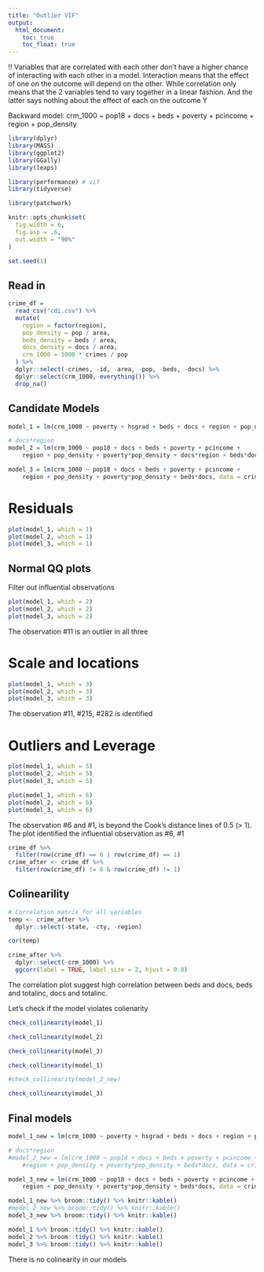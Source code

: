 ```yaml
---
title: "Outlier VIF"
output: 
  html_document:
    toc: true
    toc_float: true
---
```


!! Variables that are correlated with each other don’t have a higher chance of interacting with each other in a model. Interaction means that the effect of one on the outcome will depend on the other. While correlation only means that the 2 variables tend to vary together in a linear fashion. And the latter says nothing about the effect of each on the outcome Y

Backward model:
crm_1000 ~ pop18 + docs + beds + poverty + pcincome + region + pop_density

```r
library(dplyr)
library(MASS)
library(ggplot2)
library(GGally)
library(leaps)

library(performance) # vif
library(tidyverse)

library(patchwork)

knitr::opts_chunk$set(
  fig.width = 6,
  fig.asp = .6,
  out.width = "90%"
)

set.seed(1)
```

## Read in

```r
crime_df = 
  read_csv("cdi.csv") %>% 
  mutate(
    region = factor(region),
    pop_density = pop / area,
    beds_density = beds / area,
    docs_density = docs / area,
    crm_1000 = 1000 * crimes / pop
  ) %>% 
  dplyr::select(-crimes, -id, -area, -pop, -beds, -docs) %>% 
  dplyr::select(crm_1000, everything()) %>%
  drop_na()
```

## Candidate Models

```r
model_1 = lm(crm_1000 ~ poverty + hsgrad + beds + docs + region + pop_density + poverty*pop_density + beds*docs, data = crime_df)

# docs*region
model_2 = lm(crm_1000 ~ pop18 + docs + beds + poverty + pcincome + 
    region + pop_density + poverty*pop_density + docs*region + beds*docs, data = crime_df)

model_3 = lm(crm_1000 ~ pop18 + docs + beds + poverty + pcincome + 
    region + pop_density + poverty*pop_density + beds*docs, data = crime_df)
```

# Residuals

```r
plot(model_1, which = 1)
plot(model_2, which = 1)
plot(model_3, which = 1)
```

## Normal QQ plots

Filter out influential observations

```r
plot(model_1, which = 2)
plot(model_2, which = 2)
plot(model_3, which = 2)
```

The observation #11 is an outlier in all three

# Scale and locations

```r
plot(model_1, which = 3)
plot(model_2, which = 3)
plot(model_3, which = 3)
```
The observation #11, #215, #282 is identified

# Outliers and Leverage
```r
plot(model_1, which = 5)
plot(model_2, which = 5)
plot(model_3, which = 5)
```

```r
plot(model_1, which = 6)
plot(model_2, which = 6)
plot(model_3, which = 6)
```

The observation #6 and #1, is beyond the Cook’s distance lines of 0.5 (> 1). The plot identified the influential observation as #6, #1

```r
crime_df %>%
  filter(row(crime_df) == 6 | row(crime_df) == 1)
crime_after <- crime_df %>%
  filter(row(crime_df) != 6 & row(crime_df) != 1)
```

## Colinearility

```r
# Correlation matrix for all variables
temp <- crime_after %>%
  dplyr::select(-state, -cty, -region)

cor(temp)
```



```r
crime_after %>% 
  dplyr::select(-crm_1000) %>% 
  ggcorr(label = TRUE, label_size = 2, hjust = 0.8)
```

The correlation plot suggest high correlation between beds and docs, beds and totalinc, docs and totalinc. 

Let's check if the model violates colienarity

```r
check_collinearity(model_1)

check_collinearity(model_2)

check_collinearity(model_3)
```

```r
check_collinearity(model_1)

#check_collinearity(model_2_new)

check_collinearity(model_3)
```


## Final models

```r
model_1_new = lm(crm_1000 ~ poverty + hsgrad + beds + docs + region + pop_density + poverty*pop_density + beds*docs, data = crime_after)

# docs*region
#model_2_new = lm(crm_1000 ~ pop18 + docs + beds + poverty + pcincome + 
    #region + pop_density + poverty*pop_density + beds*docs, data = crime_after)

model_3_new = lm(crm_1000 ~ pop18 + docs + beds + poverty + pcincome + 
    region + pop_density + poverty*pop_density + beds*docs, data = crime_after)

model_1_new %>% broom::tidy() %>% knitr::kable() 
#model_2_new %>% broom::tidy() %>% knitr::kable()
model_3_new %>% broom::tidy() %>% knitr::kable()
```

```r
model_1 %>% broom::tidy() %>% knitr::kable()
model_2 %>% broom::tidy() %>% knitr::kable()
model_3 %>% broom::tidy() %>% knitr::kable()
```


There is no colinearity in our models



